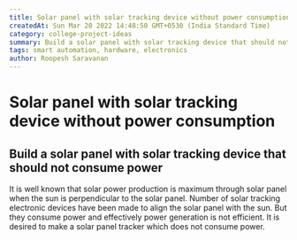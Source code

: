 ```yaml
---
title: Solar panel with solar tracking device without power consumption
createdAt: Sun Mar 20 2022 14:48:50 GMT+0530 (India Standard Time)
category: college-project-ideas
summary: Build a solar panel with solar tracking device that should not consume power
tags: smart automation, hardware, electronics
author: Roopesh Saravanan
---
```


# Solar panel with solar tracking device without power consumption

## Build a solar panel with solar tracking device that should not consume power

It is well known that solar power production is maximum through solar panel when the sun is perpendicular to the solar panel. Number of solar tracking electronic devices have been made to align the solar panel with the sun. But they consume power and effectively power generation is not efficient. It is desired to make a solar panel tracker which does not consume power.

